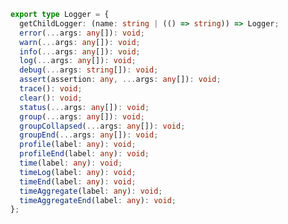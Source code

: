 ```ts
export type Logger = {
  getChildLogger: (name: string | (() => string)) => Logger;
  error(...args: any[]): void;
  warn(...args: any[]): void;
  info(...args: any[]): void;
  log(...args: any[]): void;
  debug(...args: string[]): void;
  assert(assertion: any, ...args: any[]): void;
  trace(): void;
  clear(): void;
  status(...args: any[]): void;
  group(...args: any[]): void;
  groupCollapsed(...args: any[]): void;
  groupEnd(...args: any[]): void;
  profile(label: any): void;
  profileEnd(label: any): void;
  time(label: any): void;
  timeLog(label: any): void;
  timeEnd(label: any): void;
  timeAggregate(label: any): void;
  timeAggregateEnd(label: any): void;
};
```
